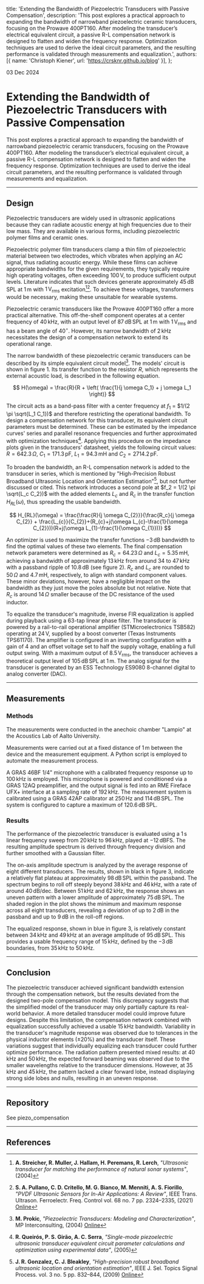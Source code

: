   title: 'Extending the Bandwidth of Piezoelectric Transducers with Passive Compensation',
  description: 'This post explores a practical approach to expanding the bandwidth of narrowband piezoelectric ceramic transducers, focusing on the Prowave 400PT160. After modeling the transducer’s electrical equivalent circuit, a passive R-L compensation network is designed to flatten and widen the frequency response. Optimization techniques are used to derive the ideal circuit parameters, and the resulting performance is validated through measurements and equalization.',
  authors: [{ name: 'Christoph Kiener', url: 'https://crsknr.github.io/blog' }],
};

03 Dec 2024

# Extending the Bandwidth of Piezoelectric Transducers with Passive Compensation

This post explores a practical approach to expanding the bandwidth of narrowband piezoelectric ceramic transducers, focusing on the Prowave 400PT160. After modeling the transducer’s electrical equivalent circuit, a passive R-L compensation network is designed to flatten and widen the frequency response. Optimization techniques are used to derive the ideal circuit parameters, and the resulting performance is validated through measurements and equalization.

---

## Design

Piezoelectric transducers are widely used in ultrasonic applications because they can radiate acoustic energy at high frequencies due to their low mass. They are available in various forms, including piezoelectric polymer films and ceramic ones.
 
Piezoelectric polymer film transducers clamp a thin film of piezoelectric material between two electrodes, which vibrates when applying an AC signal, thus radiating acoustic energy. While these films can achieve appropriate bandwidths for the given requirements, they typically require high operating voltages, often exceeding $100\, \mathrm{V}$, to produce sufficient output levels. Literature indicates that such devices generate approximately $45\, \mathrm{dB\, SPL}$ at $1\, \mathrm{m}$ with  $1\, \mathrm{V_{rms}}$ excitation[^1][^2]. To achieve these voltages, transformers would be necessary, making these unsuitable for wearable systems.

Piezoelectric ceramic transducers like the Prowave 400PT160 offer a more practical alternative. This off-the-shelf component operates at a center frequency of $40\, \mathrm{kHz}$, with an output level of $87\, \mathrm{dB\, SPL}$ at $1\, \mathrm{m}$ with  $1\, \mathrm{V_{rms}}$ and has a beam angle of $40^\circ$. However, its narrow bandwidth of $2\, \mathrm{kHz}$ necessitates the design of a compensation network to extend its operational range.

The narrow bandwidth of these piezoelectric ceramic transducers can be described by its simple equivalent circuit model[^3]. The models' circuit is shown in figure 1. Its transfer function to the resistor $R$, which represents the external acoustic load, is described in the following equation.

$$
H(\omega) = \frac{R}{R + \left( \frac{1}{j \omega C_1} + j \omega L_1 \right)}
$$

<div className="w-full flex justify-center my-8">
  <Cover
    src="/blog/compensating-piezoelectric-transducers/piezo_equivalent_circuit.svg"
    alt="Equivalent circuit of the piezoelectric transducer."
    caption="Figure 1: Equivalent circuit of the piezoelectric transducer."
  />
</div>

The circuit acts as a band-pass filter with a center frequency at $f_1$ = $1/(2 \pi \sqrt{L_1 C_1})$ and therefore restricting the operational bandwidth. To design a compensation network for this transducer, its equivalent circuit parameters must be determined. These can be estimated by the impedance curves' series and parallel resonance frequencies and further approximated with optimization techniques[^4]. Applying this procedure on the impedance plots given in the transducers' datasheet, yields the following circuit values: $R = 642.3\, \Omega$, $C_1 = 171.3\, \mathrm{pF}$, $L_1 = 94.3\, \mathrm{mH}$ and $C_2 = 2714.2\, \mathrm{pF}$.

To broaden the bandwidth, an R-L compensation network is added to the transducer in series, which is mentioned by "High-Precision Robust Broadband Ultrasonic Location and Orientation Estimation"[^5], but not further discussed or cited. This network introduces a second pole at $f_2 = 1/(2 \pi \sqrt{L_c C_2})$ with the added elements $L_c$ and $R_c$ in the transfer function $H_{RL}(\omega)$, thus spreading the usable bandwidth.

$$
H_{RL}(\omega) = \frac{\frac{R}{j \omega C_{2}}}{\frac{R_c}{j \omega C_{2}} + \frac{L_{c}}{C_{2}}+(R_{c}+j(\omega L_{c}-\frac{1}{\omega C_{2}}))(R+j(\omega L_{1}-\frac{1}{\omega C_{1}}))}
$$

An optimizer is used to maximize the transfer functions $-3\, \mathrm{dB}$ bandwidth to find the optimal values of these two elements. The final compensation network parameters were determined as $R_c = 64.23\, \Omega$ and $L_c = 5.35\, \mathrm{mH}$, achieving a bandwidth of approximately $13\, \mathrm{kHz}$ from around $34$ to $47\, \mathrm{kHz}$ with a passband ripple of $10.8\, \mathrm{dB}$ (see figure 2). $R_c$ and $L_c$ are rounded to $50\, \Omega$ and $4.7\, \mathrm{mH}$, respectively, to align with standard component values. These minor deviations, however, have a negligible impact on the bandwidth as they just move the poles absolute but not relative. Note that $R_c$ is around $14\, \Omega$ smaller because of the DC resistance of the used inductor.

<div className="w-full flex justify-center my-8">
  <Cover
    src="/blog/compensating-piezoelectric-transducers/piezo_transfer_function.svg"
    alt="Compensated and uncompensated transfer function to the external acoustic load R of the Prowave 400PT160 after to the equivalent circuit model."
    caption="Figure 2: Compensated and uncompensated transfer function to the external acoustic load R of the Prowave 400PT160 after to the equivalent circuit model."
  />
</div>

To equalize the transducer's magnitude, inverse FIR equalization is applied during playback using a 63-tap linear phase filter. The transducer is powered by a rail-to-rail operational amplifier (STMicroelectronics TSB582) operating at $24\, \mathrm{V}$, supplied by a boost converter (Texas Instruments TPS61170). The amplifier is configured in an inverting configuration with a gain of 4 and an offset voltage set to half the supply voltage, enabling a full output swing. With a maximum output of $8.5\, \mathrm{V_{rms}}$, the transducer achieves a theoretical output level of $105\, \mathrm{dB\, SPL}$ at $1\, \mathrm{m}$. The analog signal for the transducer is generated by an ESS Technology ES9080 8-channel digital to analog converter (DAC).

---

## Measurements

### Methods

The measurements were conducted in the anechoic chamber "Lampio" at the Acoustics Lab of Aalto University.

Measurements were carried out at a fixed distance of $1\, \mathrm{m}$ between the device and the measurement equipment. A Python script is employed to automate the measurement process.

A GRAS 46BF 1/4" microphone with a calibrated frequency response up to $100\, \mathrm{kHz}$ is employed. This microphone is powered and conditioned via a GRAS 12AQ preamplifier, and the output signal is fed into an RME Fireface UFX+ interface at a sampling rate of $192\, \mathrm{kHz}$. The measurement system is calibrated using a GRAS 42AP calibrator at $250\, \mathrm{Hz}$ and $114\, \mathrm{dB\, SPL}$. The system is configured to capture a maximum of $120.6\, \mathrm{dB\, SPL}$.

### Results

The performance of the piezoelectric transducer is evaluated using a $1 \, \mathrm{s}$ linear frequency sweep from $20\, \mathrm{kHz}$ to $96\, \mathrm{kHz}$, played at $-12\, \mathrm{dBFS}$. The resulting amplitude spectrum is derived through frequency division and further smoothed with a Gaussian filter.

<div className="w-full flex justify-center my-8">
  <Cover
    src="/blog/compensating-piezoelectric-transducers/piezo_as_eq.svg"
    alt="Amplitude spectrum of the average of eight different piezoelectric transducers."
    caption="Figure 3: Amplitude spectrum of the average of eight different piezoelectric transducers. Black: unequalized. Blue: equalized."
  />
</div>

The on-axis amplitude spectrum is analyzed by the average response of eight different transducers. The results, shown in black in figure 3, indicate a relatively flat plateau at approximately $98\, \mathrm{dB\, SPL}$ within the passband. The spectrum begins to roll off steeply beyond $38\, \mathrm{kHz}$ and $46\, \mathrm{kHz}$, with a rate of around $40\, \mathrm{dB/dec}$. Between $51\, \mathrm{kHz}$ and $62\, \mathrm{kHz}$, the response shows an uneven pattern with a lower amplitude of approximately $75\, \mathrm{dB\, SPL}$. The shaded region in the plot shows the minimum and maximum response across all eight transducers, revealing a deviation of up to $2\, \mathrm{dB}$ in the passband and up to $9\, \mathrm{dB}$ in the roll-off regions.

The equalized response, shown in blue in figure 3, is relatively constant between $34\, \mathrm{kHz}$ and $49\, \mathrm{kHz}$ at an average amplitude of $95\, \mathrm{dB\, SPL}$. This provides a usable frequency range of $15\, \mathrm{kHz}$, defined by the $-3\, \mathrm{dB}$ boundaries, from $35\, \mathrm{kHz}$ to $50\, \mathrm{kHz}$.

---

## Conclusion

The piezoelectric transducer achieved significant bandwidth extension through the compensation network, but the results deviated from the designed two-pole compensation model. This discrepancy suggests that the simplified model of the transducer may only partially capture its real-world behavior. A more detailed transducer model could improve future designs. Despite this limitation, the compensation network combined with equalization successfully achieved a usable $15\, \mathrm{kHz}$ bandwidth. Variability in the transducer's magnitude response was observed due to tolerances in the physical inductor elements ($\pm 20\%$) and the transducer itself. These variations suggest that individually equalizing each transducer could further optimize performance. The radiation pattern presented mixed results: at $40\, \mathrm{kHz}$ and $50\, \mathrm{kHz}$, the expected forward beaming was observed due to the smaller wavelengths relative to the transducer dimensions. However, at $35\, \mathrm{kHz}$ and $45\, \mathrm{kHz}$, the pattern lacked a clear forward lobe, instead displaying strong side lobes and nulls, resulting in an uneven response.

---

## Repository

See piezo_compensation

---

## References
[^1]: **A. Streicher, R. Muller, J. Hallam, H. Peremans, R. Lerch**, *"Ultrasonic transducer for matching the performance of natural sonar systems"*, (2004)
[^2]:  **S. A. Pullano, C. D. Critello, M. G. Bianco, M. Menniti, A. S. Fiorillo**, *"PVDF Ultrasonic Sensors for In-Air Applications: A Review"*, IEEE Trans. Ultrason. Ferroelectr. Freq. Control vol. 68 no. 7 pp. 2324–2335, (2021) [Online](https://ieeexplore.ieee.org/document/9424615)
[^3]: **M. Prokic**, _"Piezoelectric Transducers: Modeling and Characterization"_, MP Interconsulting, (2004) [Online](https://books.google.com/books?id=0ENvGwAACAAJ)
[^4]: **R. Queirós, P. S. Girão, A. C. Serra**, *"Single-mode piezoelectric ultrasonic transducer equivalent circuit parameter calculations and optimization using experimental data"*, (2005)
[^5]: **J. R. Gonzalez, C. J. Bleakley**, *"High-precision robust broadband ultrasonic location and orientation estimation"*, IEEE J. Sel. Topics Signal Process. vol. 3 no. 5 pp. 832–844, (2009) [Online](http://ieeexplore.ieee.org/document/5290377/)